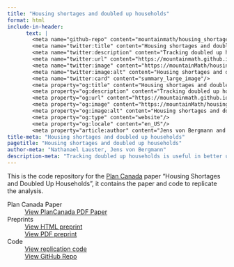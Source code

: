 ```yaml
---
title: "Housing shortages and doubled up households"
format: html
include-in-header: 
      text: |
        <meta name="github-repo" content="mountainmath/housing_shortages_and_doubled_up_households"/>
        <meta name="twitter:title" content="Housing shortages and doubled up households"/>
        <meta name="twitter:description" content="Tracking doubled up households is useful in better understanding housing shortages, as well as benchmarking how much more housing is needed to fix them."/>
        <meta name="twitter:url" content="https://mountainmath.github.io/housing_shortages_and_doubled_up_households/housing_shortages_and_doubled_up_households/"/>
        <meta name="twitter:image" content="https://mountainMath/housing_shortages_and_doubled_up_households/main/fig-non-mhu-shortfall-rents.png"/>
        <meta name="twitter:image:alt" content="Housing shortages and doubled up households"/>
        <meta name="twitter:card" content="summary_large_image"/>
        <meta property="og:title" content="Housing shortages and doubled up households"/>
        <meta property="og:description" content="Tracking doubled up households is useful in better understanding housing shortages, as well as benchmarking how much more housing is needed to fix them."/>
        <meta property="og:url" content="https://mountainmath.github.io/housing_shortages_and_doubled_up_households/housing_shortages_and_doubled_up_households/"/>
        <meta property="og:image" content="https://mountainMath/housing_shortages_and_doubled_up_households/main/fig-non-mhu-shortfall-rents.png"/>
        <meta property="og:image:alt" content="Housing shortages and doubled up households"/>
        <meta property="og:type" content="website"/>
        <meta property="og:locale" content="en_US"/>
        <meta property="article:author" content="Jens von Bergmann and Nathan Lauster"/>
title-meta: "Housing shortages and doubled up households"
pagetitle: "Housing shortages and doubled up households"
author-meta: "Nathanael Lauster, Jens von Bergmann"
description-meta: "Tracking doubled up households is useful in better understanding housing shortages, as well as benchmarking how much more housing is needed to fix them."
---
```


This is the code repository for the [Plan Canada](https://www.cip-icu.ca/plan-canada/) paper "Housing Shortages and Doubled Up Households", it contains the paper and code to replicate the analysis.

<dl>
<dt>Plan Canada Paper</dt>
<dd>
<a type="button" href="https://raw.githubusercontent.com/mountainMath/housing_shortages_and_doubled_up_households/blob/main/Lauster%20von%20Bergmann_PlanCanada_Winter2024.pdf" class="btn btn-primary">View PlanCanada PDF Paper</a>
</dd>

<dt>Preprints</dt>
<dd>
<a type="button" href="https://mountainmath.github.io/housing_shortages_and_doubled_up_households/housing_shortages_and_doubled_up_households/housing_shortages_and_doubled_up_households.html" class="btn btn-success">View HTML preprint</a>
</dd>
<dd>
<a type="button" href="https://mountainmath.github.io/housing_shortages_and_doubled_up_households/housing_shortages_and_doubled_up_households/housing_shortages_and_doubled_up_households.pdf" class="btn btn-success">View PDF preprint</a>
</dd>

<dt>Code</dt>
<dd>
<a type="button" href="https://github.com/mountainMath/housing_shortages_and_doubled_up_households/blob/main/plan_canada_supply.qmd" class="btn btn-info">View replication code</a>
</dd>
<dd>
<a type="button" href="https://github.com/mountainMath/housing_shortages_and_doubled_up_households" class="btn btn-info">View GitHub Repo</a>
</dd>

</dl>
